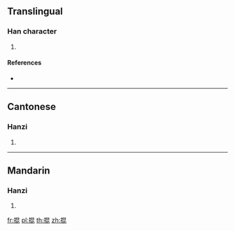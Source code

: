 ==Translingual==

===Han character===
{{Han char|rn=64|rad=手|as=08|sn=11|four=56011|canj=QAPP|ids=⿰扌昆}}

# {{defn|Han|sort=手08}}

====References====
* {{Han ref|kx=0437.070|dkj=12249|hdz=31896.070|uh=638D|ud=25485|bh=D5A5|bd=54693}}

----

==Cantonese==

===Hanzi===
{{yue-hanzi|jyut=[[gwan2]], [[wan6]]|y=gwan2, wan6}}

# {{defn|lang=yue|sort=手08}}

----

==Mandarin==

===Hanzi===
{{cmn-hanzi|pin=[[hùn]] ([[hun4]])|wg=hun<sup>4</sup>}}

# {{defn|lang=cmn|sort=手08}}

[[fr:掍]]
[[pl:掍]]
[[th:掍]]
[[zh:掍]]